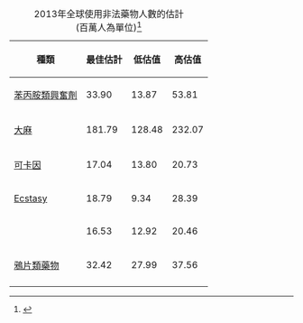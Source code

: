{| class="wikitable sortable" style="text-align:center; float:{{{float|right}}}"
|+ 2013年全球使用非法藥物人數的估計<br>(百萬人為單位)<ref>{{cite web|title=Annual prevalence of drug use by regions and globally by drug types|url=http://www.unodc.org/wdr2015/field/1.1.1_Annual_prevalence_of_drug_use_by_regions_and_globally_by_drug_types.xlsx|publisher=United Nations Office on Drugs and Crime|accessdate=27 August 2015|date=June 2015}}</ref>
! 種類 !! 最佳估計 !! 低估值 !! 高估值
|-
| [[苯丙胺類興奮劑]] || 33.90 || 13.87 || 53.81
|-
| [[大麻]] || 181.79 || 128.48 || 232.07
|-
| [[可卡因]] || 17.04 || 13.80 || 20.73
|-
| [[MDMA|Ecstasy]] || 18.79 || 9.34 || 28.39
|-
| {{tsl|en|Opiate|天然鴉片}} || 16.53 || 12.92 || 20.46
|-
| [[鴉片類藥物]] || 32.42 || 27.99 || 37.56
|-
|}